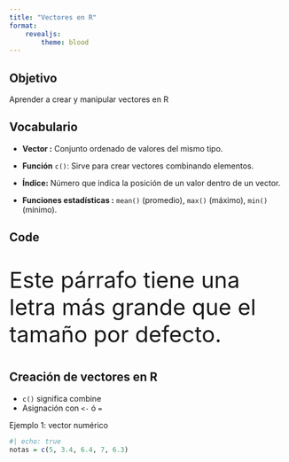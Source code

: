 ```yaml
---
title: "Vectores en R"
format:
    revealjs:
        theme: blood     
---
```


## Objetivo

Aprender a crear y manipular vectores en R

## Vocabulario

-   **Vector :** Conjunto ordenado de valores del mismo tipo.​

-   **Función** `c()`: Sirve para crear vectores combinando elementos.​

-   **Índice:** Número que indica la posición de un valor dentro de un vector.​

-   **Funciones estadísticas :** `mean()` (promedio), `max()` (máximo), `min()` (mínimo).

## Code

<p style="font-size: 40px;">
Este párrafo tiene una letra más grande que el tamaño por defecto.
</p>

## Creación de vectores en R

- `c()` significa combine
- Asignación con `<-` ó  `=`


Ejemplo 1: vector numérico
```r
#| echo: true
notas = c(5, 3.4, 6.4, 7, 6.3)
```

